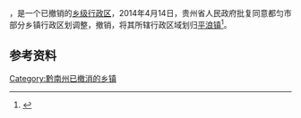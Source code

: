 '''{{PAGENAMEBASE}}'''，是{{PRC admin/fullname|52/27/01}}一个已撤销的[[乡级行政区|乡级行政区]]，2014年4月14日，贵州省人民政府批复同意都匀市部分乡镇行政区划调整，撤销{{PAGENAMEBASE}}，将其所辖行政区域划归[[平浪镇|平浪镇]]<ref>{{Cite web |url=http://www.gzgov.gov.cn/xxgk/jbxxgk/fgwj/zfwj/qfh/201507/t20150703_298207.html |title=省人民政府关于同意都匀市部分乡镇行政区划调整的批复（黔府函〔2014〕80号） |accessdate=2017-09-01 |archive-date=2017-08-31 |archive-url=https://web.archive.org/web/20170831002129/http://www.gzgov.gov.cn/xxgk/jbxxgk/fgwj/zfwj/qfh/201507/t20150703_298207.html |dead-url=no }}</ref>。

== 参考资料 ==

{{reflist}}

{{行政区划小作品}}

[[Category:黔南州已撤消的乡镇|Category:黔南州已撤消的乡镇]]